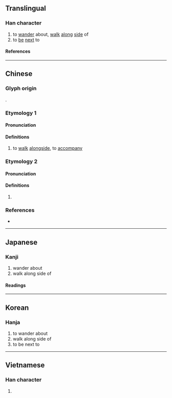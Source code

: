 {{also|彷}}
{{character info}}
==Translingual==

===Han character===
{{Han char|rn=60|rad=彳|as=10|sn=13|four=20227|canj=HOYBS|ids=⿰彳旁}}

# to [[wander]] about, [[walk]] [[along]] [[side]] of
# to [[be]] [[next]] to

====References====
{{Han ref|kx=0370.090|dkj=10200|dj=0696.130|hdz=20839.090|uh=5FAC}}

----

==Chinese==

===Glyph origin===
{{Han etym}}
{{Han compound|彳|旁|ls=psc|c1=s|c2=p}}.

===Etymology 1===
{{zh-forms}}

====Pronunciation====
{{zh-pron
|m=bàng
|c=
|mn=
|mn-t=
|mc=y
|oc=y
|cat=v
}}

====Definitions====
{{zh-hanzi}}

# to [[walk]] [[alongside]], to [[accompany]]

===Etymology 2===
{{zh-forms}}

====Pronunciation====
{{zh-pron
|m=páng
|c=
|mn=
|mn-t=
|mc=n
|oc=n
|cat=v
}}

====Definitions====
{{zh-hanzi}}

# {{zh-used in|徬徨}}

===References===
* {{R:yue:Hanzi}}

----

==Japanese==

===Kanji===
{{ja-kanji|grade=|rs=彳10}}

# wander about
# walk along side of

====Readings====
{{ja-readings
|goon=ほう<はう, ぼう<ばう
|kanon=ほう<はう
|kun=つきそ-う<つきそ-ふ
}}

----

==Korean==

===Hanja===
{{ko-hanja|방}}

# to wander about
# walk along side of
# to be next to

----

==Vietnamese==

===Han character===
{{vi-readings|rs=彳10|reading=bàng}}

# {{rfdef|vi|sort=彳10}}